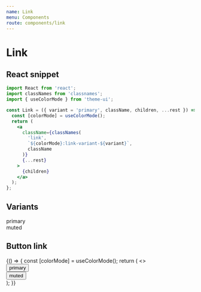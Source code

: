 ```yaml
---
name: Link
menu: Components
route: components/link
---
```


# Link


## React snippet

```jsx
import React from 'react';
import classNames from 'classnames';
import { useColorMode } from 'theme-ui';

const Link = ({ variant = 'primary', className, children, ...rest }) => {
  const [colorMode] = useColorMode();
  return (
    <a
      className={classNames(
        'link',
        `${colorMode}:link-variant-${variant}`,
        className
      )}
      {...rest}
    >
      {children}
    </a>
  );
};
```

## Variants

<Playground>
  <div className="mb-4">
    <Link variant="primary" href="#">
      primary
    </Link>
  </div>
  <div className="mb-4">
    <Link variant="muted" href="#">
      muted
    </Link>
  </div>
</Playground>

## Button link

<Playground>
  {() => {
    const [colorMode] = useColorMode();
    return (
      <>
        <div className="mb-4">
          <button className={`link ${colorMode}:link-variant-primary`}>
            primary
          </button>
        </div>
        <div className="mb-4">
          <button className={`link ${colorMode}:link-variant-muted`}>
            muted
          </button>
        </div>
      </>
    );
  }}
</Playground>
